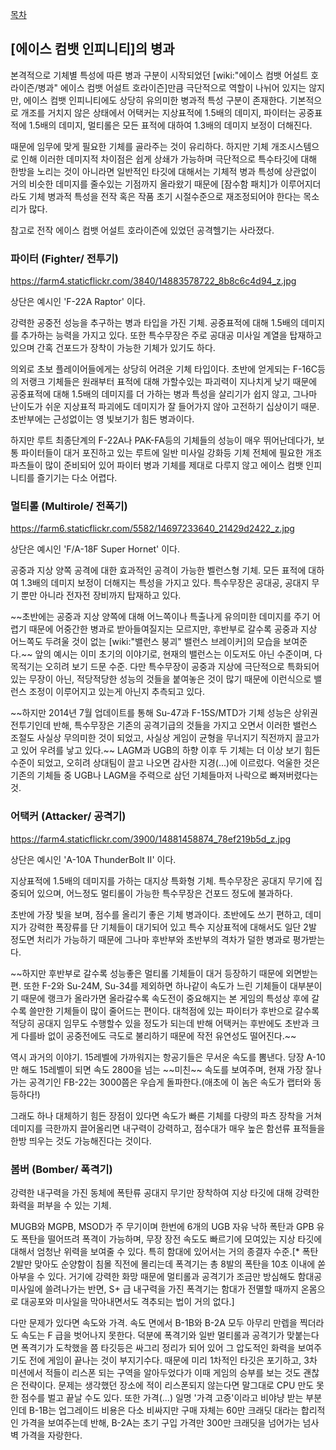 [[목차]]

== [에이스 컴뱃 인피니티]의 병과 ==

본격적으로 기체별 특성에 따른 병과 구분이 시작되었던 [wiki:"에이스 컴뱃 어설트 호라이즌/병과" 에이스 컴뱃 어설트 호라이즌]만큼 극단적으로 역할이 나뉘어 있지는 않지만, 에이스 컴뱃 인피니티에도 상당히 유의미한 병과적 특성 구분이 존재한다. 기본적으로 개조를 거치지 않은 상태에서 어택커는 지상표적에 1.5배의 데미지, 파이터는 공중표적에 1.5배의 데미지, 멀티롤은 모든 표적에 대하여 1.3배의 데미지 보정이 더해진다.

때문에 임무에 맞게 필요한 기체를 골라주는 것이 유리하다. 하지만 기체 개조시스템으로 인해 이러한 데미지적 차이점은 쉽게 상쇄가 가능하며 극단적으로 특수타깃에 대해 한방을 노리는 것이 아니라면 일반적인 타깃에 대해서는 기체적 병과 특성에 상관없이 거의 비슷한 데미지를 줄수있는 기점까지 올라왔기 때문에 [잠수함 패치]가 이루어지더라도 기체 병과적 특성을 전작 혹은 작품 초기 시절수준으로 재조정되어야 한다는 목소리가 많다.

참고로 전작 에이스 컴뱃 어설트 호라이즌에 있었던 공격헬기는 사라졌다.

=== 파이터 (Fighter/ 전투기) ===
https://farm4.staticflickr.com/3840/14883578722_8b8c6c4d94_z.jpg

상단은 예시인 'F-22A Raptor' 이다.

강력한 공중전 성능을 추구하는 병과 타입을 가진 기체. 공중표적에 대해 1.5배의 데미지를 추가하는 능력을 가지고 있다. 또한 특수무장은 주로 공대공 미사일 계열을 탑재하고 있으며 간혹 건포드가 장착이 가능한 기체가 있기도 하다. 

의외로 초보 플레이어들에게는 상당히 어려운 기체 타입이다. 초반에 얻게되는 F-16C등의 저랭크 기체들은 원래부터 표적에 대해 가할수있는 파괴력이 지나치게 낮기 때문에 공중표적에 대해 1.5배의 데미지를 더 가하는 병과 특성을 살리기가 쉽지 않고, 그나마 난이도가 쉬운 지상표적 파괴에도 데미지가 잘 들어가지 않아 고전하기 십상이기 때문. 초반부에는 근성없이는 영 빛보기가 힘든 병과이다.

하지만 루트 최종단계의 F-22A나 PAK-FA등의 기체들의 성능이 매우 뛰어난데다가, 보통 파이터들이 대거 포진하고 있는 루트에 일반 미사일 강화등 기체 전체에 필요한 개조 파츠들이 많이 준비되어 있어 파이터 병과 기체를 제대로 다루지 않고 에이스 컴뱃 인피니티를 즐기기는 다소 어렵다.

=== 멀티롤 (Multirole/ 전폭기) ===
https://farm6.staticflickr.com/5582/14697233640_21429d2422_z.jpg

상단은 예시인 'F/A-18F Super Hornet' 이다.

공중과 지상 양쪽 공격에 대한 효과적인 공격이 가능한 벨런스형 기체. 모든 표적에 대하여 1.3배의 데미지 보정이 더해지는 특성을 가지고 있다. 특수무장은 공대공, 공대지 무기 뿐만 아니라 전자전 장비까지 탑재하고 있다.

~~초반에는 공중과 지상 양쪽에 대해 어느쪽이나 특출나게 유의미한 데미지를 주기 어렵기 때문에 어중간한 병과로 받아들여질지는 모르지만, 후반부로 갈수록 공중과 지상 어느쪽도 두려울 것이 없는 [wiki:"밸런스 붕괴" 밸런스 브레이커]의 모습을 보여준다.~~ 앞의 예시는 이미 초기의 이야기로, 현재의 밸런스는 이도저도 아닌 수준이며, 다목적기는 오히려 보기 드문 수준. 다만 특수무장이 공중과 지상에 극단적으로 특화되어 있는 무장이 아닌, 적당적당한 성능의 것들을 붙여놓은 것이 많기 때문에 이런식으로 밸런스 조정이 이루어지고 있는게 아닌지 추측되고 있다.

~~하지만 2014년 7월 업데이트를 통해 Su-47과 F-15S/MTD가 기체 성능은 상위권 전투기인데 반해, 특수무장은 기존의 공격기급의 것들을 가지고 오면서 이러한 밸런스 조절도 사실상 무의미한 것이 되었고, 사실상 게임이 균형을 무너지기 직전까지 끌고가고 있어 우려를 낳고 있다.~~ LAGM과 UGB의 하향 이후 두 기체는 더 이상 보기 힘든 수준이 되었고, 오히려 상대팀이 끌고 나오면 감사한 지경(...)에 이르렀다. 억울한 것은 기존의 기체들 중 UGB나 LAGM을 주력으로 삼던 기체들마저 나락으로 빠져버렸다는 것. 

=== 어택커 (Attacker/ 공격기) ===
https://farm4.staticflickr.com/3900/14881458874_78ef219b5d_z.jpg

상단은 예시인 'A-10A ThunderBolt Ⅱ' 이다.

지상표적에 1.5배의 데미지를 가하는 대지상 특화형 기체. 특수무장은 공대지 무기에 집중되어 있으며, 어느정도 멀티롤이 가능한 특수무장은 건포드 정도에 불과하다. 

초반에 가장 빛을 보며, 점수를 올리기 좋은 기체 병과이다. 초반에도 쓰기 편하고, 데미지가 강력한 폭장류를 단 기체들이 대기되어 있고 특수 지상표적에 대해서도 일단 2발 정도면 처리가 가능하기 때문에 그나마 후반부와 초반부의 격차가 덜한 병과로 평가받는다.

~~하지만 후반부로 갈수록 성능좋은 멀티롤 기체들이 대거 등장하기 때문에 외면받는 편. 또한 F-2와 Su-24M, Su-34를 제외하면 하나같이 속도가 느린 기체들이 대부분이기 때문에 랭크가 올라가면 올라갈수록 속도전이 중요해지는 본 게임의 특성상 후에 갈수록 쓸만한 기체들이 많이 줄어드는 편이다. 대척점에 있는 파이터가 후반으로 갈수록 적당히 공대지 임무도 수행할수 있을 정도가 되는데 반해 어택커는 후반에도 초반과 크게 다를바 없이 공중전에도 극도로 불리하기 때문에 작전 유연성도 떨어진다.~~ 

역시 과거의 이야기. 15레벨에 가까워지는 항공기들은 무서운 속도를 뽐낸다. 당장 A-10만 해도 15레벨이 되면 속도 2800을 넘는 ~~미친~~ 속도를 보여주며, 현재 가장 잘나가는 공격기인 FB-22는 3000쯤은 우습게 돌파한다.(애초에 이 놈은 속도가 랩터와 동등하다!) 

그래도 하나 대체하기 힘든 장점이 있다면 속도가 빠른 기체를 다량의 파츠 장착을 거쳐 데미지를 극한까지 끌어올리면 내구력이 강력하고, 점수대가 매우 높은 함선류 표적들을 한방 띄우는 것도 가능해진다는 것이다.

=== 봄버 (Bomber/ 폭격기) ===
강력한 내구력을 가진 동체에 폭탄류 공대지 무기만 장착하여 지상 타깃에 대해 강력한 화력을 퍼부을 수 있는 기체.

MUGB와 MGPB, MSOD가 주 무기이며 한번에 6개의 UGB 자유 낙하 폭탄과 GPB 유도 폭탄을 떨어뜨려 폭격이 가능하며, 무장 장전 속도도 빠르기에 모여있는 지상 타깃에 대해서 엄청난 위력을 보여줄 수 있다. 특히 함대에 있어서는 거의 종결자 수준.[* 폭탄 2발만 맞아도 순양함이 침몰 직전에 몰리는데 폭격기는 총 8발의 폭탄을 10초 이내에 쏟아부을 수 있다. 거기에 강력한 화망 때문에 멀티롤과 공격기가 조금만 방심해도 함대공 미사일에 쓸려나가는 반면, S+ 급 내구력을 가진 폭격기는 함대가 전멸할 때까지 온몸으로 대공포와 미사일을 막아내면서도 격추되는 법이 거의 없다.]

다만 문제가 있다면 속도와 가격. 속도 면에서 B-1B와 B-2A 모두 아무리 만렙을 찍더라도 속도는 F 급을 벗어나지 못한다. 덕분에 폭격기와 일반 멀티롤과 공격기가 맞붙는다면 폭격기가 도착했을 쯤 타깃등은 싸그리 정리가 되어 있어 그 압도적인 화력을 보여주기도 전에 게임이 끝나는 것이 부지기수다. 때문에 미리 1차적인 타깃은 포기하고, 3차 미션에서 적들이 리스폰 되는 구역을 알아두었다가 이때 게임의 승부를 보는 것도 괜찮은 전략이다. 문제는 생각했던 장소에 적이 리스폰되지 않는다면 말그대로 CPU 만도 못한 점수를 벌고 끝날 수도 있다. 또한 가격(...) 일명 '가격 고증'이라고 비야냥 받는 부분인데 B-1B는 업그레이드 비용은 다소 비싸지만 구매 자체는 60만 크래딧 대라는 합리적인 가격을 보여주는데 반해, B-2A는 초기 구입 가격만 300만 크래딧을 넘어가는 넘사벽 가격을 자랑한다.
